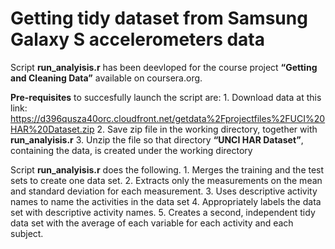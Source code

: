 Getting tidy dataset from Samsung Galaxy S accelerometers data
==============================================================

Script **run_analyisis.r** has been deevloped for the course project **"Getting and Cleaning Data"** available on coursera.org.

**Pre-requisites** to succesfully launch the script are:
1. Download data at this link: [https://d396qusza40orc.cloudfront.net/getdata%2Fprojectfiles%2FUCI%20HAR%20Dataset.zip](https://d396qusza40orc.cloudfront.net/getdata%2Fprojectfiles%2FUCI%20HAR%20Dataset.zip)
2. Save zip file in the working directory, together with **run_analyisis.r**
3. Unzip the file so that directory **"UNCI HAR Dataset"**, containing the data, is created under the working directory


Script **run_analyisis.r** does the following. 
1. Merges the training and the test sets to create one data set.
2. Extracts only the measurements on the mean and standard deviation for each measurement. 
3. Uses descriptive activity names to name the activities in the data set
4. Appropriately labels the data set with descriptive activity names. 
5. Creates a second, independent tidy data set with the average of each variable for each activity and each subject.
